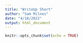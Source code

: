 ```yaml
---
title: "WriteUp Short"
author: "Sam Milnes"
date: "4/18/2022"
output: html_document
---
```


```r
knitr::opts_chunk$set(echo = TRUE)
```


